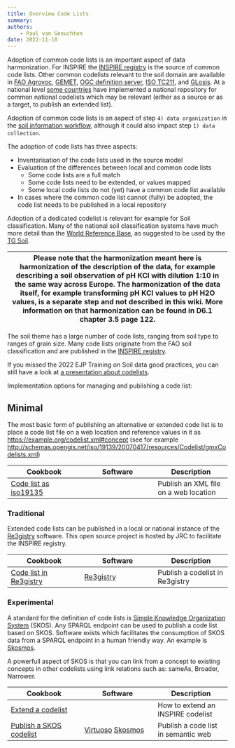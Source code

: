 ```yaml
---
title: Overview Code Lists
summary: 
authors:
    - Paul van Genuchten
date: 2022-11-10
---
```


Adoption of common code lists is an important aspect of data harmonization. For INSPIRE the [INSPIRE registry](https://inspire.ec.europa.eu/registry) is the source of common code lists. Other common codelists relevant to the soil domain are available in [FAO Agrovoc](https://agrovoc.fao.org/browse/agrovoc/en/), [GEMET](https://www.eionet.europa.eu/gemet/en/about/), [OGC definition server](https://www.ogc.org/def-server), [ISO TC211](http://www.isotc211.org/2005/resources/Codelist/gmxCodelists.xml), and [GLosis](https://github.com/rapw3k/glosis/blob/master/glosis_cl.ttl). At a national level [some countries](https://ec.europa.eu/isa2/solutions/re3gistry_en/) have implemented a national repository for common national codelists which may be relevant (either as a source or as a target, to publish an extended list).

Adoption of common code lists is an aspect of step `4) data organization` in the [soil information workflow](https://www.isric.org/index.php/utilise/community-practice), although it could also impact step `1) data collection`.

The adoption of code lists has three aspects:

- Inventarisation of the code lists used in the source model
- Evaluation of the differences between local and common code lists
  - Some code lists are a full match
  - Some code lists need to be extended, or values mapped
  - Some local code lists do not (yet) have a common code list available
- In cases where the common code list cannot (fully) be adopted, the code list needs to be published in a local repository

Adoption of a dedicated codelist is relevant for example for Soil classification. Many of the national soil classification systems have much more detail than the [World Reference Base](https://inspire.ec.europa.eu/codelist/WRBSpecifierValue), as suggested to be used by the [TG Soil](https://inspire.ec.europa.eu/id/document/tg/so).

| Please note that the harmonization meant here is harmonization of the description of the data, for example describing a soil observation of pH KCl with dilution 1:10 in the same way across Europe. The harmonization of the data itself, for example transforming pH KCl values to pH H2O values, is a separate step and not described in this wiki. More information on that harmonization can be found in D6.1 chapter 3.5 page 122. |
| --- |

The soil theme has a large number of code lists, ranging from soil type to ranges of grain size. Many code lists originate from the FAO soil classification and are published in the [INSPIRE registry](https://inspire.ec.europa.eu/registry/).

If you missed the 2022 EJP Training on Soil data good practices, you can still have a look at [a presentation about codelists](https://wur.yuja.com/V/Video?v=195138&node=829589&a=1673682788&autoplay=1).

Implementation options for managing and publishing a code list:

## Minimal

The most basic form of publishing an alternative or extended code list is to place a code list file on a web location and reference values in it as [https://example.org/codelist.xml#concept](https://example.org/codelist.xml#concept) (see for example [http://schemas.opengis.net/iso/19139/20070417/resources/Codelist/gmxCodelists.xml](http://schemas.opengis.net/iso/19139/20070417/resources/Codelist/gmxCodelists.xml))

| Cookbook | Software | Description |
| --- | --- | --- |
| [Code list as iso19135](cookbook/codelist-iso19135.qmd) | | Publish an XML file on a web location |


### Traditional

Extended code lists can be published in a local or national instance of the [Re3gistry](https://github.com/ec-jrc/re3gistry) software. This open source project is hosted by JRC to facilitate the INSPIRE registry.

| Cookbook | Software | Description |
| --- | --- | --- |
| [Code list in Re3gistry](cookbook/re3gistry.qmd) | [Re3gistry](https://ec.europa.eu/isa2/solutions/re3gistry_en/) | Publish a codelist in Re3gistry |

### Experimental

A standard for the definition of code lists is [Simple Knowledge Organization System](https://www.w3.org/TR/skos-reference/) (SKOS). Any SPARQL endpoint can be used to publish a code list based on SKOS. Software exists which facilitates the consumption of SKOS data from a SPARQL endpoint in a human friendly way. An example is [Skosmos](https://skosmos.org/).

A powerfull aspect of SKOS is that you can link from a concept to existing concepts in other codelists using link relations such as: sameAs, Broader, Narrower.

| Cookbook | Software | Description |
| --- | --- | --- |
| [Extend a codelist](cookbook/code-listsExtension.qmd) |  | How to extend an INSPIRE codelist |
| [Publish a SKOS codelist](cookbook/virtuoso.qmd) | [Virtuoso](https://virtuoso.openlinksw.com/) [Skosmos](https://skosmos.org) | Publish a code list in semantic web |
